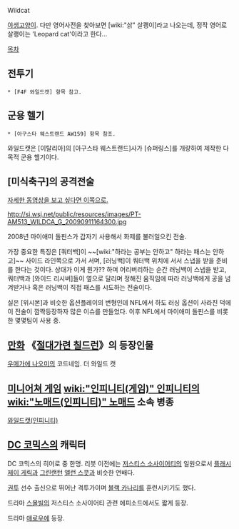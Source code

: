 Wildcat

[[야생고양이]]. 다만 영어사전을 찾아보면 [wiki:"삵" 살쾡이]라고 나오는데, 정작 영어로 살쾡이는 'Leopard cat'이라고 한다...

[[목차]]
== 전투기 ==
 * [F4F 와일드캣] 항목 참고.

== 군용 헬기 ==
 * [아구스타 웨스트랜드 AW159] 항목 참조.

와일드캣은 [이탈리아]의 [아구스타 웨스트랜드]사가 [슈퍼링스]를 개량하여 제작한 다목적 군용 헬기이다.

== [미식축구]의 공격전술 ==
[http://www.nfl.com/videos/nfl-network-playbook/09000d5d80ca5f45/Playbook-Billick-on-the-Wildcat-formation 자세한 동영상을 보고 싶다면 이쪽으로.]

http://si.wsj.net/public/resources/images/PT-AM513_WILDCA_G_20090911164300.jpg

2008년 마이애미 돌핀스가 갑자기 사용해서 화제를 불러일으킨 전술.

가장 중요한 특징은 [쿼터백]이 ~~[wiki:"하라는 공부는 안하고" 하라는 패스는 안하고]~~ 사이드 라인쪽으로 가서 서며, [러닝백]이 쿼터백 위치에 서서 스냅을 받을 준비를 한다는 것이다. 상대가 이게 뭔가?? 하며 어리버리하는 순간 러닝백이 스냅을 받고, 쿼터백과 [와이드 리시버]들이 옆으로 달리며 정해진 움직임에 따라 러닝백에게 공을 넘겨받거나 혹은 러닝백이 직접 패스를 시도하는 전술이다.

실은 [위시본]과 비슷한 옵션플레이의 변형인데 NFL에서 하도 러싱 옵션이 사라진 덕에 이 전술이 깜짝등장하자 많은 이슈를 만들었다. 이후 NFL에서 마이애미 돌핀스를 비롯한 몇몇팀이 사용 중. 

== [[만화]] 《[[절대가련 칠드런]]》의 등장인물 ==
[[우메가에 나오미]]의 코드네임. 더 와일드 캣

== [[미니어쳐 게임]] [[wiki:"인피니티(게임)" 인피니티]]의 [[wiki:"노매드(인피니티)" 노매드]] 소속 병종 ==
[[와일드캣(인피니티)]]

== [[DC 코믹스]]의 캐릭터 ==
DC 코믹스의 히어로 중 한명. 리붓 이전에는 [[저스티스 소사이어티]]의 일원으로서 [[플래시]] [[제이 게릭]]과 [[그린랜턴]] [[앨런 스콧]]과 비슷한 연배다.

[[권투]] 선수 출신으로 뛰어난 격투가이며 [[블랙 카나리]]를 훈련시키기도 했다.

드라마 [[스몰빌]]의 저스티스 소사이어티 관련 에피소드에서도 짧게 등장.

드라마 [[애로우]]에 등장.
